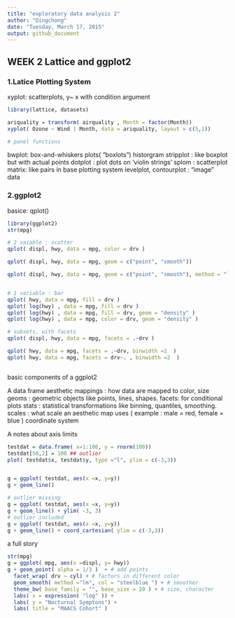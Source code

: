 ```yaml
---
title: "exploratory data analysis 2"
author: "Dingchong"
date: "Tuesday, March 17, 2015"
output: github_document
---
```


## WEEK 2 Lattice and ggplot2

### 1.Latice Plotting System

xyplot: scatterplots, y~ x with condition argument

```r
library(lattice, datasets)

ariquality = transform( airquality , Month = factor(Month))
xyplot( Ozone ~ Wind | Month, data = ariquality, layout = c(5,1))

# panel functions


```


bwplot: box-and-whiskers plots( "boxlots")
historgram
stripplot : like boxplot but with actual points
dotplot : plot dots on 'violin strings'
splom : scatterplot matrix: like pairs in base plotting system
levelplot, contourplot : "image" data


### 2.ggplot2 

basice: qplot()
```r
library(ggplot2)
str(mpg)

# 2 vaiable : scatter
qplot( displ, hwy, data = mpg, color = drv )

qplot( displ, hwy, data = mpg, geom = c("point", "smooth"))

qplot( displ, hwy, data = mpg, geom = c("point", "smooth"), method = "lm")


# 1 variable : bar
qplot( hwy, data = mpg, fill = drv )
qplot( log(hwy) , data = mpg, fill = drv )
qplot( log(hwy) , data = mpg, fill = drv, geom = "density" )
qplot( log(hwy) , data = mpg, color = drv, geom = "density" )

# subsets, with facets
qplot( displ, hwy, data = mpg, facets = .~drv )

qplot( hwy, data = mpg, facets = .~drv, binwidth =2  ) 
qplot( hwy, data = mpg, facets = drv~. , binwidth =2  )



```

basic components of a ggplot2 

A data frame
aesthetic mappings : how data are mapped to color, size 
geoms : geometric objects like points, lines, shapes.
facets: for conditional plots 
stats : statistical transformations like binning, quantiles, smoothing. 
scales : what scale an aesthetic map uses ( example : male = red, female = blue ) 
coordinate system 


A notes about axis limits


```r

testdat = data.frame( x=1:100, y = rnorm(100))
testdat[50,2] = 100 ## outlier
plot( testdat$x, testdat$y, type ="l", ylim = c(-3,3))


g = ggplot( testdat, aes(x =x, y=y))
g + geom_line()

# outlier missing
g = ggplot( testdat, aes(x =x, y=y))
g + geom_line() + ylim( -3, 3)
# outlier included
g = ggplot( testdat, aes(x =x, y=y))
g + geom_line() + coord_cartesian( ylim = c(-3,3))

```

a full story

```r

str(mpg)
g = ggplot( mpg, aes(x =displ, y= hwy)) 
g + geom_point( alpha = 1/3 )  + # add points
  facet_wrap( drv ~ cyl) + # factors in different color
  geom_smooth( method ="lm", col = "steelblue ") + # smoother
  theme_bw( base_family = "", base_size = 20 ) + # size, character
  labs( x = expression( "log" )) + 
  labs( y = "Nocturnal Symptons") + 
  labs( title = "MAACS Cohort" )


```








